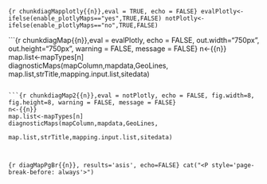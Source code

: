 ```{r chunkdiagMapplotly{{n}},eval = TRUE, echo = FALSE}
evalPlotly<-ifelse(enable_plotlyMaps=="yes",TRUE,FALSE)
notPlotly<-ifelse(enable_plotlyMaps=="no",TRUE,FALSE)
```

```{r chunkdiagMap{{n}},eval = evalPlotly, echo = FALSE, out.width="750px", out.height="750px", warning = FALSE, message = FALSE}
n<-{{n}}
map.list<-mapTypes[n]  
diagnosticMaps(mapColumn,mapdata,GeoLines,
                         map.list,strTitle,mapping.input.list,sitedata)

  
```

```{r chunkdiagMap2{{n}},eval = notPlotly, echo = FALSE, fig.width=8, fig.height=8, warning = FALSE, message = FALSE}
n<-{{n}}
map.list<-mapTypes[n]  
diagnosticMaps(mapColumn,mapdata,GeoLines,
                         map.list,strTitle,mapping.input.list,sitedata)

  
```

```{r diagMapPgBr{{n}}, results='asis', echo=FALSE}
cat("<P style='page-break-before: always'>") 
```